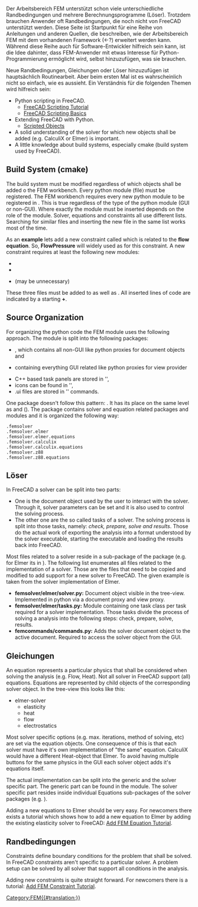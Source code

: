 <languages/>

{{TutorialInfo/de
|Topic=FEM
|Level=fortgeschrittener Anfänger
|Time=1 Stunde
|Author=[[User:M42kus|M42kus]]
|FCVersion=0.17
|Files=
}}

Der Arbeitsbereich FEM unterstützt schon viele unterschiedliche Randbedingungen und mehrere Berechnungsprogramme (Löser). Trotzdem brauchen Anwender oft Randbedingungen, die noch nicht von FreeCAD unterstützt werden. Diese Seite ist Startpunkt für eine Reihe von Anleitungen und anderen Quellen, die beschreiben, wie der Arbeitsbereich FEM mit dem vorhandenen Framework (<-?) erweitert werden kann. Während diese Reihe auch für Software-Entwickler hilfreich sein kann, ist die Idee dahinter, dass FEM-Anwender mit etwas Interesse für Python-Programmierung ermöglicht wird, selbst hinzuzufügen, was sie brauchen.

Neue Randbedingungen, Gleichungen oder Löser hinzuzufügen ist hauptsächlich Routinearbeit. Aber beim ersten Mal ist es wahrscheinlich nicht so einfach, wie es aussieht. Ein Verständnis für die folgenden Themen wird hilfreich sein:

* Python scripting in FreeCAD.
** [[Python_scripting_tutorial|FreeCAD Scripting Tutorial]]
** [[FreeCAD_Scripting_Basics|FreeCAD Scripting Basics]]
* Extending FreeCAD with Python.
** [[Scripted_objects|Scripted Objects]]
* A solid understanding of the solver for which new objects shall be added (e.g. CalculiX or Elmer) is important.
* A little knowledge about build systems, especially cmake (build system used by FreeCAD).

== Build System (cmake) ==

The build system must be modified regardless of which objects shall be added o the FEM workbench. Every python module (file) must be registered. The FEM workbench requires every new python module to be registered in {{incode|Mod/Fem/CMakeLists.txt}}. This is true regardless of the type of the python module (GUI or non-GUI). Where exactly the module must be inserted depends on the role of the module. Solver, equations and constraints all use different lists. Searching for similar files and inserting the new file in the same list works most of the time.

As an '''example''' lets add a new constraint called {{incode|pressure}} which is related to the '''flow equation'''. So, '''FlowPressure''' will widely used as <name> for this constraint. A new constraint requires at least the following new modules: 
* {{incode|constraint_<name>.py}}
* {{incode|view_constraint_<name>.py}} 
* {{incode|CommandFemConstraint<name>.py}} (may be unnecessary) 
These three files must be added to {{incode|Mod/Fem/CMakeLists.txt}} as well as {{incode|Mod/Fem/App/CMakeLists.txt}}. All inserted lines of code are indicated by a starting '''+'''.

{{FileName|Mod/Fem/CMakeLists.txt}}

{{code|code=
SET(FemObjects_SRCS
    femobjects/__init__.py
    femobjects/base_fempythonobject.py
    femobjects/constraint_bodyheatsource.py
    femobjects/constraint_electrostaticpotential.py
    femobjects/constraint_flowvelocity.py
    femobjects/constraint_initialflowvelocity.py
+   femobjects/constraint_initialflowpressure.py
    femobjects/constraint_selfweight.py
...
    femobjects/solver_ccxtools.py
)
...
SET(FemGuiViewProvider_SRCS
    femviewprovider/__init__.py
    femviewprovider/view_base_femconstraint.py
    femviewprovider/view_base_femobject.py
    femviewprovider/view_constraint_bodyheatsource.py
    femviewprovider/view_constraint_electrostaticpotential.py
    femviewprovider/view_constraint_flowvelocity.py
+   femviewprovider/view_constraint_flowpressure.py
    femviewprovider/view_constraint_initialflowvelocity.py
    femviewprovider/view_constraint_selfweight.py
...
    femviewprovider/view_solver_ccxtools.py
)
}}

== Source Organization ==

For organizing the python code the FEM module uses the following approach. The module is split into the following packages: 
* {{incode|femobjects}}, which contains all non-GUI like python proxies for document objects and 
* {{incode|femviewproviders}} containing everything GUI related like python proxies for view provider
* C++ based task panels are stored in '{{incode|Gui}}',
* icons can be found in '{{incode|Gui/Resources/icons/}}',
* .ui files are stored in '{{incode|Gui/Resources/ui/}}' commands.

One package doesn't follow this pattern: {{incode|femsolver}}. It has its place on the same level as {{incode|femobjects}} and {{incode|femguiobjects}} ({{incode|src/Mod/Fem/femsolver}}). The package contains solver and equation related packages and modules and it is organized the following way:

<pre>
.femsolver
.femsolver.elmer
.femsolver.elmer.equations
.femsolver.calculix
.femsolver.calculix.equations
.femsolver.z88
.femsolver.z88.equations
</pre>

<span id="Solver"></span>
== Löser ==

In FreeCAD a solver can be split into two parts: 
* One is the document object used by the user to interact with the solver. Through it, solver parameters can be set and it is also used to control the solving process. 
* The other one are the so called tasks of a solver. The solving process is split into those tasks, namely: ''check, prepare, solve and results''. Those do the actual work of exporting the analysis into a format understood by the solver executable, starting the executable and loading the results back into FreeCAD.

Most files related to a solver reside in a sub-package of the {{incode|femsolver}} package (e.g. for Elmer its in {{incode|femsolver/elmer}}). The following list enumerates all files related to the implementation of a solver. Those are the files that need to be copied and modified to add support for a new solver to FreeCAD. The given example is taken from the solver implementation of Elmer. 

* '''femsolver/elmer/solver.py:''' Document object visible in the tree-view. Implemented in python via a document proxy and view proxy.
* '''femsolver/elmer/tasks.py:''' Module containing one task class per task required for a solver implementation. Those tasks divide the process of solving a analysis into the following steps: check, prepare, solve, results.
* '''femcommands/commands.py:''' Adds the solver document object to the active document. Required to access the solver object from the GUI.

<span id="Equations"></span>
==Gleichungen==

An equation represents a particular physics that shall be considered when solving the analysis (e.g. Flow, Heat). Not all solver in FreeCAD support (all) equations. Equations are represented by child objects of the corresponding solver object. In the tree-view this looks like this:

* elmer-solver
** elasticity
** heat
** flow
** electrostatics

Most solver specific options (e.g. max. iterations, method of solving, etc) are set via the equation objects. One consequence of this is that each solver must have it's own implementation of &quot;the same&quot; equation. CalculiX would have a different Heat-object that Elmer. To avoid having multiple buttons for the same physics in the GUI each solver object adds it's equations itself.

The actual implementation can be split into the generic and the solver specific part. The generic part can be found in the {{incode|femsolver.equationbase}} module. The solver specific part resides inside individual Equations sub-packages of the solver packages (e.g. {{incode|femsolver/elmer/equations}}).

Adding a new equations to Elmer should be very easy. For newcomers there exists a tutorial which shows how to add a new equation to Elmer by adding the existing elasticity solver to FreeCAD: [[Add_FEM_Equation_Tutorial|Add FEM Equation Tutorial]].

<span id="Constraints"></span>
==Randbedingungen==

Constraints define boundary conditions for the problem that shall be solved. In FreeCAD constraints aren't specific to a particular solver. A problem setup can be solved by all solver that support all conditions in the analysis.

Adding new constraints is quite straight forward. For newcomers there is a tutorial: [[Add_FEM_Constraint_Tutorial|Add FEM Constraint Tutorial]].


[[Category:FEM{{#translation:}}]]